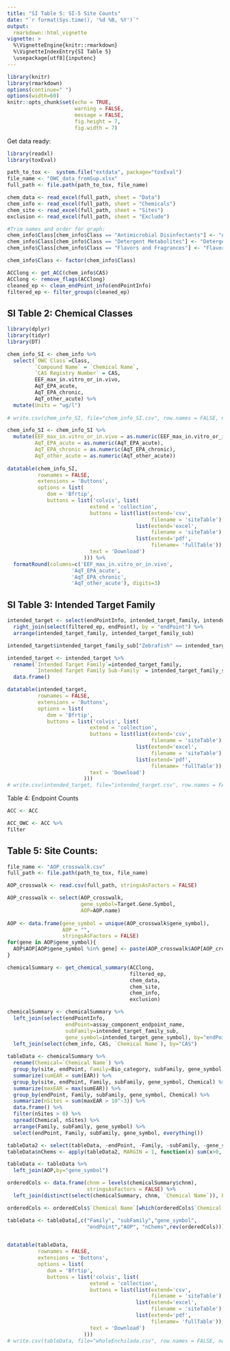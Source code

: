 ```yaml
---
title: "SI Table 5: SI-5 Site Counts"
date: "`r format(Sys.time(), '%d %B, %Y')`"
output: 
  rmarkdown::html_vignette
vignette: >
  %\VignetteEngine{knitr::rmarkdown}
  %\VignetteIndexEntry{SI Table 5}
  \usepackage[utf8]{inputenc}
---
```



```r
library(knitr)
library(rmarkdown)
options(continue=" ")
options(width=60)
knitr::opts_chunk$set(echo = TRUE,
                      warning = FALSE,
                      message = FALSE,
                      fig.height = 7,
                      fig.width = 7)
```

Get data ready:


```r
library(readxl)
library(toxEval)

path_to_tox <-  system.file("extdata", package="toxEval")
file_name <- "OWC_data_fromSup.xlsx"
full_path <- file.path(path_to_tox, file_name)

chem_data <- read_excel(full_path, sheet = "Data")
chem_info <- read_excel(full_path, sheet = "Chemicals") 
chem_site <- read_excel(full_path, sheet = "Sites")
exclusion <- read_excel(full_path, sheet = "Exclude")

#Trim names and order for graph:
chem_info$Class[chem_info$Class == "Antimicrobial Disinfectants"] <- "Antimicrobial"
chem_info$Class[chem_info$Class == "Detergent Metabolites"] <- "Detergent"
chem_info$Class[chem_info$Class == "Flavors and Fragrances"] <- "Flavor/Fragrance"

chem_info$Class <- factor(chem_info$Class) 

ACClong <- get_ACC(chem_info$CAS)
ACClong <- remove_flags(ACClong)
cleaned_ep <- clean_endPoint_info(endPointInfo)
filtered_ep <- filter_groups(cleaned_ep)

```

## SI Table 2: Chemical Classes

```r

library(dplyr)
library(tidyr)
library(DT)

chem_info_SI <- chem_info %>%
  select(`OWC Class`=Class, 
         `Compound Name` = `Chemical Name`,
         `CAS Registry Number` = CAS,
         EEF_max_in.vitro_or_in.vivo,
         AqT_EPA_acute,
         AqT_EPA_chronic,
         AqT_other_acute) %>%
  mutate(Units = "ug/l")
         
# write.csv(chem_info_SI, file="chem_info_SI.csv", row.names = FALSE, na = "")

chem_info_SI <- chem_info_SI %>%
  mutate(EEF_max_in.vitro_or_in.vivo = as.numeric(EEF_max_in.vitro_or_in.vivo),
         AqT_EPA_acute = as.numeric(AqT_EPA_acute),
         AqT_EPA_chronic = as.numeric(AqT_EPA_chronic),
         AqT_other_acute = as.numeric(AqT_other_acute))
  
datatable(chem_info_SI,
          rownames = FALSE, 
          extensions = 'Buttons',
          options = list(
             dom = 'Bfrtip',
             buttons = list('colvis', list(
                           extend = 'collection',
                           buttons = list(list(extend='csv',
                                               filename = 'siteTable'),
                                          list(extend='excel',
                                               filename = 'siteTable'),
                                          list(extend='pdf',
                                               filename= 'fullTable')),
                           text = 'Download')
                         ))) %>%
  formatRound(columns=c('EEF_max_in.vitro_or_in.vivo',
                     'AqT_EPA_acute',
                     'AqT_EPA_chronic',
                     'AqT_other_acute'), digits=3)

```


## SI Table 3: Intended Target Family 

```r

intended_target <- select(endPointInfo, intended_target_family, intended_target_family_sub, endPoint = assay_component_endpoint_name, source = assay_source_long_name) %>%
  right_join(select(filtered_ep, endPoint), by = "endPoint") %>%
  arrange(intended_target_family, intended_target_family_sub) 

intended_target$intended_target_family_sub["Zebrafish" == intended_target$intended_target_family] <- "Zebrafish"

intended_target <- intended_target %>%
  rename(`Intended Target Family`=intended_target_family,
         `Intended Target Family Sub-Family` = intended_target_family_sub) %>%
  data.frame()

datatable(intended_target,
          rownames = FALSE, 
          extensions = 'Buttons',
          options = list(
             dom = 'Bfrtip',
             buttons = list('colvis', list(
                           extend = 'collection',
                           buttons = list(list(extend='csv',
                                               filename = 'siteTable'),
                                          list(extend='excel',
                                               filename = 'siteTable'),
                                          list(extend='pdf',
                                               filename= 'fullTable')),
                           text = 'Download')
                         )))
# write.csv(intended_target, file="intended_target.csv", row.names = FALSE, na = "") 
```


Table 4: Endpoint Counts

```r

ACC <- ACC

ACC_OWC <- ACC %>%
filter

```


## Table 5: Site Counts:

```r

file_name <- "AOP_crosswalk.csv"
full_path <- file.path(path_to_tox, file_name)

AOP_crosswalk <- read.csv(full_path, stringsAsFactors = FALSE)

AOP_crosswalk <- select(AOP_crosswalk, 
                        gene_symbol=Target.Gene.Symbol, 
                        AOP=AOP.name)
  
AOP <- data.frame(gene_symbol = unique(AOP_crosswalk$gene_symbol),
                  AOP = "",
                  stringsAsFactors = FALSE)
for(gene in AOP$gene_symbol){
  AOP$AOP[AOP$gene_symbol %in% gene] <- paste(AOP_crosswalk$AOP[AOP_crosswalk$gene_symbol %in% gene],collapse = ", ")
}

chemicalSummary <- get_chemical_summary(ACClong,
                                        filtered_ep,
                                        chem_data, 
                                        chem_site, 
                                        chem_info,
                                        exclusion)

chemicalSummary <- chemicalSummary %>%
  left_join(select(endPointInfo, 
                   endPoint=assay_component_endpoint_name,
                   subFamily=intended_target_family_sub,
                   gene_symbol=intended_target_gene_symbol), by="endPoint") %>%
  left_join(select(chem_info, CAS, `Chemical Name`), by="CAS")
  
tableData <- chemicalSummary %>%
  rename(Chemical=`Chemical Name`) %>%
  group_by(site, endPoint, Family=Bio_category, subFamily, gene_symbol, date, Chemical) %>%
  summarize(sumEAR = sum(EAR)) %>%
  group_by(site, endPoint, Family, subFamily, gene_symbol, Chemical) %>%
  summarize(maxEAR = max(sumEAR)) %>%
  group_by(endPoint, Family, subFamily, gene_symbol, Chemical) %>%
  summarize(nSites = sum(maxEAR > 10^-3)) %>%
  data.frame() %>%
  filter(nSites > 0) %>%
  spread(Chemical, nSites) %>%
  arrange(Family, subFamily, gene_symbol) %>%
  select(endPoint, Family, subFamily, gene_symbol, everything())

tableData2 <- select(tableData, -endPoint, -Family, -subFamily, -gene_symbol)
tableData$nChems <- apply(tableData2, MARGIN = 1, function(x) sum(x>0, na.rm = TRUE))

tableData <- tableData %>%
  left_join(AOP,by="gene_symbol")

orderedCols <- data.frame(chnm = levels(chemicalSummary$chnm),
                          stringsAsFactors = FALSE) %>%
  left_join(distinct(select(chemicalSummary, chnm, `Chemical Name`)), by = "chnm")

orderedCols <- orderedCols$`Chemical Name`[which(orderedCols$`Chemical Name` %in% names(tableData))]

tableData <- tableData[,c("Family", "subFamily","gene_symbol",
                          "endPoint","AOP", "nChems",rev(orderedCols))] 


datatable(tableData,  
          rownames = FALSE, 
          extensions = 'Buttons',
          options = list(
             dom = 'Bfrtip',
             buttons = list('colvis', list(
                           extend = 'collection',
                           buttons = list(list(extend='csv',
                                               filename = 'siteTable'),
                                          list(extend='excel',
                                               filename = 'siteTable'),
                                          list(extend='pdf',
                                               filename= 'fullTable')),
                           text = 'Download')
                         )))
# write.csv(tableData, file="wholeEnchilada.csv", row.names = FALSE, na = "")
```
